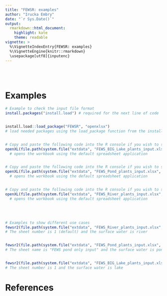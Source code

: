 ```yaml
---
title: "FEWSR: examples"
author: "Irucka Embry"
date: "`r Sys.Date()`"
output:
  rmarkdown::html_document:
    highlight: kate
    theme: readable
vignette: >
  %\VignetteIndexEntry{FEWSR: examples}
  %\VignetteEngine{knitr::rmarkdown}
  \usepackage[utf8]{inputenc}
---
```


<br />
<br />

# Examples
```r
# Example to check the input file format
install.packages("install.load") # required for the next line of code


install.load::load_package("FEWSR", "openxlsx")
# load needed packages using the load_package function from the install.load package (it is assumed that you have already installed these packages)


# Copy and paste the following code into the R console if you wish to see the input file format for the Lake plants.
openXL(file.path(system.file("extdata", "FEWS_BIG_Lake_plants_input.xlsx", package = "FEWSR")))
  # opens the workbook using the default spreadsheet application


# Copy and paste the following code into the R console if you wish to see the input file format for the Pond plants.
openXL(file.path(system.file("extdata", "FEWS_Pond_plants_input.xlsx", package = "FEWSR")))
  # opens the workbook using the default spreadsheet application


# Copy and paste the following code into the R console if you wish to see the input file format for the River plants.
openXL(file.path(system.file("extdata", "FEWS_River_plants_input.xlsx", package = "FEWSR")))
  # opens the workbook using the default spreadsheet application
```

<br />
<br />

```r
# Examples to show different use cases
fewsr2(file.path(system.file("extdata", "FEWS_River_plants_input.xlsx", package = "FEWSR"))), type = "river", output = "both"
# The sheet number is 1 (default) and the surface water is river


fewsr2(file.path(system.file("extdata", "FEWS_Pond_plants_input.xlsx", package = "FEWSR")), sheet = "FEWS pond only input", type = "pond", output = "xlsx")
# The sheet name is "FEWS pond only input" and the surface water is pond


fewsr2(file.path(system.file("extdata", "FEWS_BIG_Lake_plants_input.xlsx", package = "FEWSR")), sheet = 1, type = "lake", output = "csv")
# The sheet number is 1 and the surface water is lake
```


# References
